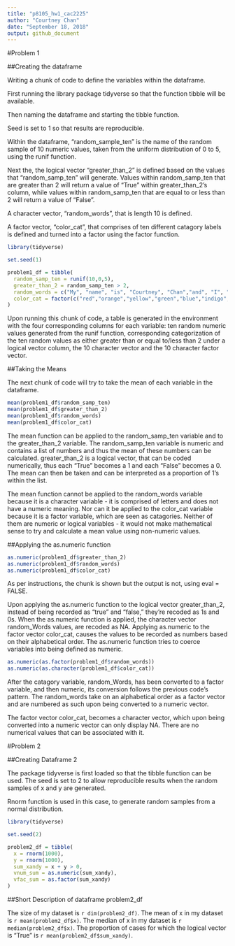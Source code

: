 ```yaml
---
title: "p8105_hw1_cac2225"
author: "Courtney Chan"
date: "September 18, 2018"
output: github_document
---
```


#Problem 1

##Creating the dataframe

Writing a chunk of code to define the variables within the dataframe. 

First running the library package tidyverse so that the function tibble will be available.

Then naming the dataframe and starting the tibble function.

Seed is set to 1 so that results are reproducible.

Within the dataframe, "random_sample_ten" is the name of the random sample of 10 numeric values, taken from the uniform distribution of 0 to 5, using the runif function. 

Next the, the logical vector "greater_than_2" is defined based on the values that "random_samp_ten" will generate. Values within random_samp_ten that are greater than 2 will return a value of "True" within greater_than_2's column, while values within random_samp_ten that are equal to or less than 2 will return a value of "False".

A character vector, "random_words", that is length 10 is defined.

A factor vector, "color_cat", that comprises of ten different catagory labels is defined and turned into a factor using the factor function.

```r
library(tidyverse)

set.seed(1)

problem1_df = tibble(
  random_samp_ten = runif(10,0,5),
  greater_than_2 = random_samp_ten > 2,
  random_words = c("My", "name", "is", "Courtney", "Chan","and", "I", "love", "data", "science"),
  color_cat = factor(c("red","orange","yellow","green","blue","indigo","purple","black","white","grey" ))
)
```

Upon running this chunk of code, a table is generated in the environment with the four corresponding columns for each variable: ten random numeric values generated from the runif function, corresponding categorization of the ten random values as either greater than or equal to/less than 2 under a logical vector column, the 10 character vector and the 10 character factor vector.

##Taking the Means

The next chunk of code will try to take the mean of each variable in the dataframe.

```r
mean(problem1_df$random_samp_ten)
mean(problem1_df$greater_than_2)
mean(problem1_df$random_words)
mean(problem1_df$color_cat)
```

The mean function can be applied to the random_samp_ten variable and to the greater_than_2 variable. The random_samp_ten variable is numeric and contains a list of numbers and thus the mean of these numbers can be calculated. greater_than_2 is a logical vector, that can be coded numerically, thus each "True" becomes a 1 and each "False" becomes a 0. The mean can then be taken and can be interpreted as a proportion of 1's within the list.

The mean function cannot be applied to the random_words variable because it is a character variable - it is comprised of letters and does not have a numeric meaning. Nor can it be applied to the color_cat variable because it is a factor variable, which are seen as catagories. Neither of them are numeric or logical variables - it would not make mathematical sense to try and calculate a mean value using non-numeric values.

##Applying the as.numeric function

```r
as.numeric(problem1_df$greater_than_2)
as.numeric(problem1_df$random_words)
as.numeric(problem1_df$color_cat)
```
As per instructions, the chunk is shown but the output is not, using eval = FALSE.

Upon applying the as.numeric function to the logical vector greater_than_2, instead of being recorded as "true" and "false," they're recoded as 1s and 0s. When the as.numeric function is applied, the character vector random_Words values, are recoded as NA. Applying as.numeric to the factor vector color_cat, causes the values to be recorded as numbers based on their alphabetical order. The as.numeric function tries to coerce variables into being defined as numeric.

```r
as.numeric(as.factor(problem1_df$random_words))
as.numeric(as.character(problem1_df$color_cat))
```

After the catagory variable, random_Words, has been converted to a factor variable, and then numeric, its conversion follows the previous code's pattern. The random_words take on an alphabetical order as a factor vector and are numbered as such upon being converted to a numeric vector.

The factor vector color_cat, becomes a character vector, which upon being converted into a numeric vector can only display NA. There are no numerical values that can be associated with it.

#Problem 2

##Creating Dataframe 2

The package tidyverse is first loaded so that the tibble function can be used. The seed is set to 2 to allow reproducible results when the random samples of x and y are generated.

Rnorm function is used in this case, to generate random samples from a normal distribution.

```r
library(tidyverse)

set.seed(2)

problem2_df = tibble(
  x = rnorm(1000),
  y = rnorm(1000),
  sum_xandy = x + y > 0,
  vnum_sum = as.numeric(sum_xandy),
  vfac_sum = as.factor(sum_xandy)
)
```

##Short Description of dataframe problem2_df

The size of my dataset is `r dim(problem2_df)`.
The mean of x in my dataset is `r mean(problem2_df$x)`.
The median of x in my dataset is `r median(problem2_df$x)`.
The proportion of cases for which the logical vector is "True" is `r mean(problem2_df$sum_xandy)`.
